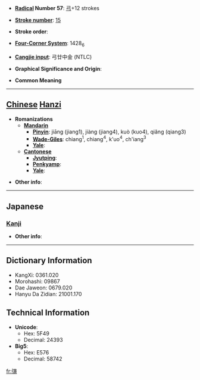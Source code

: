 * '''[[Wiktionary:Chinese radical index| Radical]] Number 57''': [[Wiktionary:Chinese radical index 弓|弓]]+12 strokes

* '''[[Wiktionary:Chinese total strokes index|Stroke number]]''': [[Wiktionary:Chinese total strokes index 15|15]]

* '''Stroke order''': 

* '''[[Wiktionary:Chinese four corner index|Four-Corner System]]''': 1428<sub>6</sub>

* '''[[Wiktionary:Chinese Cangjie index|Cangjie input]]''': 弓廿中金 (NTLC)

* '''Graphical Significance and Origin''': 

* '''Common Meaning'''

----

== [[Chinese]] [[Hanzi]] ==

* '''Romanizations'''
** '''[[Mandarin]]'''
*** '''[[Pinyin]]''': jiāng (jiang1), jiàng (jiang4), kuò (kuo4), qiǎng (qiang3)
*** '''[[Wade-Giles]]''': chiang<sup>1</sup>, chiang<sup>4</sup>, k'uo<sup>4</sup>, ch'iang<sup>3</sup>
*** '''[[Yale]]''': 
** '''[[Cantonese]]'''
*** '''[[Jyutping]]''':
*** '''[[Penkyamp]]''': 
*** '''[[Yale]]''': 

* '''Other info''': 

----

==Japanese==
===[[Kanji]]===
{{kanji|on readings=[[かく]] (kaku)
|kun readings=
}}

* '''Other info''':  

----

== Dictionary Information ==

* KangXi: 0361.020
* Morohashi: 09867
* Dae Jaweon: 0679.020
* Hanyu Da Zidian: 21001.170

== Technical Information ==

* '''Unicode''':
** Hex: 5F49
** Decimal: 24393
* '''Big5''':
** Hex: E576
** Decimal: 58742

[[fr:彉]]